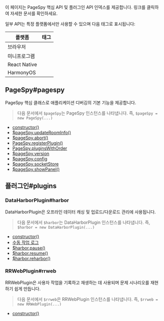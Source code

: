 
이 페이지는 PageSpy 핵심 API 및 플러그인 API 인덱스를 제공합니다. 링크를 클릭하여 자세한 문서를 확인하세요.

일부 API는 특정 플랫폼에서만 사용할 수 있으며 다음 태그로 표시됩니다:

| 플랫폼        | 태그                           |
| ------------ | ------------------------------ |
| 브라우저      | <PlatformTag type="browser" /> |
| 미니프로그램   | <PlatformTag type="mp" />      |
| React Native | <PlatformTag type="rn" />      |
| HarmonyOS    | <PlatformTag type="harmony" /> |

## PageSpy#pagespy

PageSpy 핵심 클래스로 애플리케이션 디버깅의 기본 기능을 제공합니다.

> 다음 문서에서 `$pageSpy`는 PageSpy 인스턴스를 나타냅니다. 즉, `$pageSpy = new PageSpy(...)`

- [constructor()](./pagespy#constructor)
- [$pageSpy.updateRoomInfo()](./pagespy#updateRoomInfo)
- [$pageSpy.abort()](./pagespy#abort)
- [PageSpy.registerPlugin()](./pagespy#registerPlugin)
- [PageSpy.pluginsWithOrder](./pagespy#pluginsWithOrder)
- [$pageSpy.version](./pagespy#version)
- [$pageSpy.config](./pagespy#config)
- [$pageSpy.socketStore](./pagespy#socketStore)
- [$pageSpy.showPanel()](./pagespy#showPanel) <PlatformTag type="mp" />


## 플러그인#plugins

### DataHarborPlugin#harbor

DataHarborPlugin은 오프라인 데이터 캐싱 및 업로드/다운로드 관리에 사용됩니다.

> 다음 문서에서 `$harbor`는 DataHarborPlugin 인스턴스를 나타냅니다. 즉, `$harbor = new DataHarborPlugin(...)`

- [constructor()](./data-harbor#constructor)
- [수동 작업 로그](./data-harbor#onOfflineLog)
- [$harbor.pause()](./data-harbor#pause)
- [$harbor.resume()](./data-harbor#resume)
- [$harbor.reharbor()](./data-harbor#reharbor)

### RRWebPlugin#rrweb

RRWebPlugin은 사용자 작업을 기록하고 재생하는 데 사용되며 문제 시나리오를 재현하기 쉽게 만듭니다.

> 다음 문서에서 `$rrweb`은 RRWebPlugin 인스턴스를 나타냅니다. 즉, `$rrweb = new RRWebPlugin(...)`

- [constructor()](./rrweb#constructor)